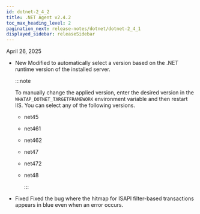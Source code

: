 ```yaml
---
id: dotnet-2_4_2
title: .NET Agent v2.4.2
toc_max_heading_level: 2
pagination_next: release-notes/dotnet/dotnet-2_4_1
displayed_sidebar: releaseSidebar
---
```


April 26, 2025

- <Status priority='1'>New</Status> Modified to automatically select a version based on the .NET runtime version of the installed server.

    :::note 

    To manually change the applied version, enter the desired version in the `WHATAP_DOTNET_TARGETFRAMEWORK` environment variable and then restart IIS. You can select any of the following versions.

  - net45
  - net461
  - net462
  - net47
  - net472
  - net48

    :::

- <Status priority='0'>Fixed</Status> Fixed the bug where the hitmap for ISAPI filter-based transactions appears in blue even when an error occurs.


<DownloadAgent />
